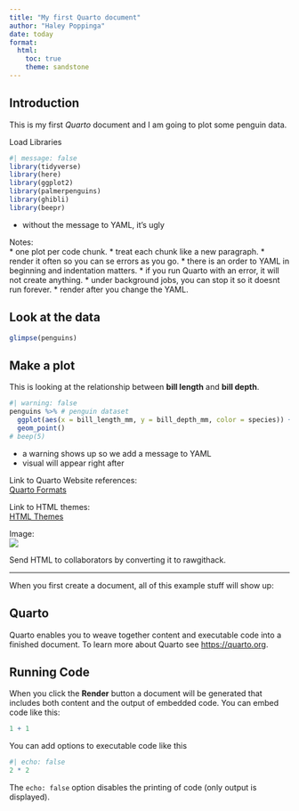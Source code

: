 ```yaml
---
title: "My first Quarto document"
author: "Haley Poppinga"
date: today
format: 
  html:
    toc: true
    theme: sandstone
---
```


## Introduction

This is my first *Quarto* document and I am going to plot some penguin data.  

Load Libraries
```r
#| message: false
library(tidyverse)
library(here)
library(ggplot2)
library(palmerpenguins)
library(ghibli) 
library(beepr)
```
* without the message to YAML, it's ugly


Notes:  
* one plot per code chunk. 
* treat each chunk like a new paragraph. 
* render it often so you can se errors as you go. 
* there is an order to YAML in beginning and indentation matters. 
* if you run Quarto with an error, it will not create anything. 
  * under background jobs, you can stop it so it doesnt run forever. 
* render after you change the YAML. 



## Look at the data

```r
glimpse(penguins)
```


## Make a plot

This is looking at the relationship between **bill length** and **bill depth**. 

```r
#| warning: false
penguins %>% # penguin dataset
  ggplot(aes(x = bill_length_mm, y = bill_depth_mm, color = species)) +
  geom_point()
# beep(5)
```
* a warning shows up so we add a message to YAML
* visual will appear right after 

Link to Quarto Website references:  
[Quarto Formats](https://quarto.org/docs/reference/formats/html.html)  

Link to HTML themes:  
[HTML Themes](https://quarto.org/docs/output-formats/html-themes.html)

Image:  
![](...    )

Send HTML to collaborators by converting it to rawgithack.  


















_________________________________________________________________________________
When you first create a document, all of this example stuff will show up:


## Quarto

Quarto enables you to weave together content and executable code into a finished document. To learn more about Quarto see <https://quarto.org>.

## Running Code

When you click the **Render** button a document will be generated that includes both content and the output of embedded code. You can embed code like this:

```r
1 + 1
```

You can add options to executable code like this 

```r
#| echo: false
2 * 2
```

The `echo: false` option disables the printing of code (only output is displayed).







